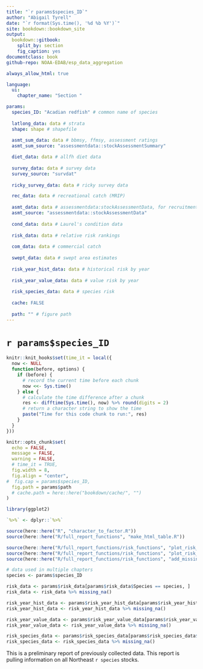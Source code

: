 ```yaml
---
title: "`r params$species_ID`"
author: "Abigail Tyrell"
date: "`r format(Sys.time(), '%d %b %Y')`"
site: bookdown::bookdown_site
output: 
  bookdown::gitbook:
    split_by: section
    fig_caption: yes
documentclass: book
github-repo: NOAA-EDAB/esp_data_aggregation

always_allow_html: true

language:
  ui:
    chapter_name: "Section "

params: 
  species_ID: "Acadian redfish" # common name of species
  
  latlong_data: data # strata
  shape: shape # shapefile
  
  asmt_sum_data: data # bbmsy, ffmsy, assessment ratings
  asmt_sum_source: "assessmentdata::stockAssessmentSummary"

  diet_data: data # allfh diet data
  
  survey_data: data # survey data
  survey_source: "survdat"
  
  ricky_survey_data: data # ricky survey data

  rec_data: data # recreational catch (MRIP)
  
  asmt_data: data # assessmentdata:stockAssessmentData, for recruitment and catch
  asmt_source: "assessmentdata::stockAssessmentData"
  
  cond_data: data # Laurel's condition data
  
  risk_data: data # relative risk rankings
  
  com_data: data # commercial catch
  
  swept_data: data # swept area estimates
  
  risk_year_hist_data: data # historical risk by year
  
  risk_year_value_data: data # value risk by year
  
  risk_species_data: data # species risk
  
  cache: FALSE
  
  path: "" # figure path
---
```


# `r params$species_ID` {-}

```r
knitr::knit_hooks$set(time_it = local({
  now <- NULL
  function(before, options) {
    if (before) {
      # record the current time before each chunk
      now <<- Sys.time()
    } else {
      # calculate the time difference after a chunk
      res <- difftime(Sys.time(), now) %>% round(digits = 2)
      # return a character string to show the time
      paste("Time for this code chunk to run:", res)
    }
  }
}))

knitr::opts_chunk$set(
  echo = FALSE,
  message = FALSE,
  warning = FALSE,
  # time_it = TRUE,
  fig.width = 8,
  fig.align = "center",
#  fig.cap = params$species_ID,
  fig.path = params$path
  # cache.path = here::here("bookdown/cache/", "")
)
```

```r
library(ggplot2)

`%>%` <- dplyr::`%>%`
```

```r
source(here::here("R", "character_to_factor.R"))
source(here::here("R/full_report_functions", "make_html_table.R"))

source(here::here("R/full_report_functions/risk_functions", "plot_risk_by_year.R"))
source(here::here("R/full_report_functions/risk_functions", "plot_risk_within_species.R"))
source(here::here("R/full_report_functions/risk_functions", "add_missing_na.R"))
```

```r
# data used in multiple chapters
species <- params$species_ID

risk_data <- params$risk_data[params$risk_data$Species == species, ]
risk_data <- risk_data %>% missing_na()

risk_year_hist_data <- params$risk_year_hist_data[params$risk_year_hist_data$Species == species, ]
risk_year_hist_data <- risk_year_hist_data %>% missing_na()

risk_year_value_data <- params$risk_year_value_data[params$risk_year_value_data$Species == species, ]
risk_year_value_data <- risk_year_value_data %>% missing_na()

risk_species_data <- params$risk_species_data[params$risk_species_data$Species == species, ]
risk_species_data <- risk_species_data %>% missing_na()
```

This is a preliminary report of previously collected data. This report is pulling information on all Northeast `r species` stocks.
